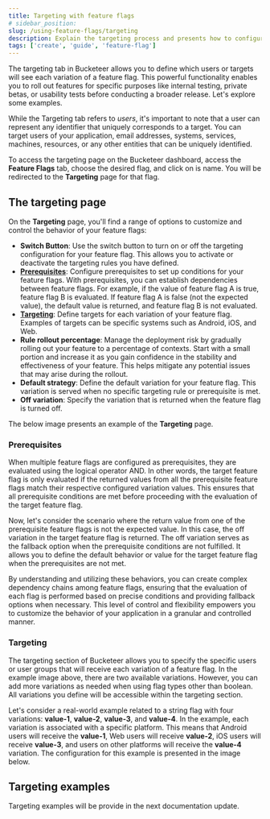 ```yaml
---
title: Targeting with feature flags
# sidebar_position:
slug: /using-feature-flags/targeting
description: Explain the targeting process and presents how to configure the feature flag targeting. The page will describe the fields and show an example.
tags: ['create', 'guide', 'feature-flag']
---
```



The targeting tab in Bucketeer allows you to define which users or targets will see each variation of a feature flag. This powerful functionality enables you to roll out features for specific purposes like internal testing, private betas, or usability tests before conducting a broader release. Let's explore some examples.

While the Targeting tab refers to _users_, it's important to note that a user can represent any identifier that uniquely corresponds to a target. You can target users of your application, email addresses, systems, services, machines, resources, or any other entities that can be uniquely identified.

To access the targeting page on the Bucketeer dashboard, access the **Feature Flags** tab, choose the desired flag, and click on is name. You will be redirected to the **Targeting** page for that flag.

## The targeting page

On the **Targeting** page, you'll find a range of options to customize and control the behavior of your feature flags:

- **Switch Button**: Use the switch button to turn on or off the targeting configuration for your feature flag. This allows you to activate or deactivate the targeting rules you have defined.
- [**Prerequisites**](/using-feature-flags/targeting#prerequisites): Configure prerequisites to set up conditions for your feature flags. With prerequisites, you can establish dependencies between feature flags. For example, if the value of feature flag A is true, feature flag B is evaluated. If feature flag A is false (not the expected value), the default value is returned, and feature flag B is not evaluated.
- [**Targeting**](/using-feature-flags/targeting#targeting): Define targets for each variation of your feature flag. Examples of targets can be specific systems such as Android, iOS, and Web.
- **Rule rollout percentage**: Manage the deployment risk by gradually rolling out your feature to a percentage of contexts. Start with a small portion and increase it as you gain confidence in the stability and effectiveness of your feature. This helps mitigate any potential issues that may arise during the rollout.
- **Default strategy**: Define the default variation for your feature flag. This variation is served when no specific targeting rule or prerequisite is met.
- **Off variation**: Specify the variation that is returned when the feature flag is turned off.

The below image presents an example of the **Targeting** page.

<CenteredImg
  imgURL="img/using-feature-flags/targeting/targeting-page.png"
  alt="create feature flag panel"
/>

### Prerequisites

When multiple feature flags are configured as prerequisites, they are evaluated using the logical operator AND. In other words, the target feature flag is only evaluated if the returned values from all the prerequisite feature flags match their respective configured variation values. This ensures that all prerequisite conditions are met before proceeding with the evaluation of the target feature flag.

Now, let's consider the scenario where the return value from one of the prerequisite feature flags is not the expected value. In this case, the off variation in the target feature flag is returned. The off variation serves as the fallback option when the prerequisite conditions are not fulfilled. It allows you to define the default behavior or value for the target feature flag when the prerequisites are not met.

By understanding and utilizing these behaviors, you can create complex dependency chains among feature flags, ensuring that the evaluation of each flag is performed based on precise conditions and providing fallback options when necessary. This level of control and flexibility empowers you to customize the behavior of your application in a granular and controlled manner.

### Targeting

The targeting section of Bucketeer allows you to specify the specific users or user groups that will receive each variation of a feature flag. In the example image above, there are two available variations. However, you can add more variations as needed when using flag types other than boolean. All variations you define will be accessible within the targeting section.

Let's consider a real-world example related to a string flag with four variations: **value-1**, **value-2**, **value-3**, and **value-4**. In the example, each variation is associated with a specific platform. This means that Android users will receive the **value-1**, Web users will receive **value-2**, iOS users will receive **value-3**, and users on other platforms will receive the **value-4** variation. The configuration for this example is presented in the image below.

<CenteredImg
  imgURL="img/using-feature-flags/targeting/targeting.png"
  alt="create feature flag panel"
  wSize="100%"
/>

## Targeting examples

Targeting examples will be provide in the next documentation update.
